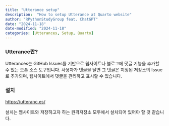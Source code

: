 ```yaml
---
title: "Utterance setup" 
description:  "How to setup Utterance at Quarto website"
author: "RPythonStudyGroup feat. ChatGPT"
date: "2024-11-18"
date-modified: "2024-11-18"
categories: [Utterances, Setup, Quarto]
---
```


### Utterance란?

Utterances는 GitHub Issues를 기반으로 웹사이트나 블로그에 댓글 기능을 추가할 수 있는 오픈 소스 도구입니다. 사용자가 댓글을 달면 그 댓글은 지정된 저장소의 Issue로 추가되며, 웹사이트에서 댓글을 관리하고 표시할 수 있습니다.

### 설치

<https://utteranc.es/>

설치는 웹사이트와 저장하고자 하는 원격저장소 모두에서 설치되어 있어야 할 것 같습니다.
